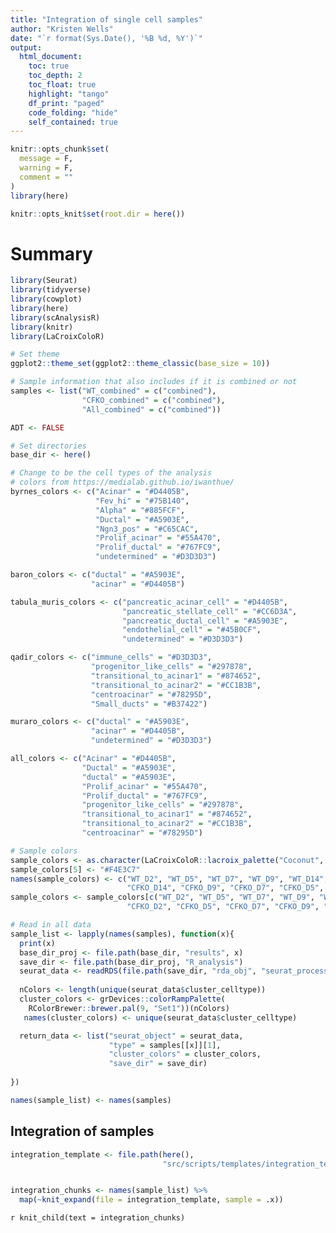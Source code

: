 ```yaml
---
title: "Integration of single cell samples"
author: "Kristen Wells"
date: "`r format(Sys.Date(), '%B %d, %Y')`"
output:
  html_document:
    toc: true
    toc_depth: 2
    toc_float: true
    highlight: "tango"
    df_print: "paged"
    code_folding: "hide"
    self_contained: true
---
```


```r
knitr::opts_chunk$set(
  message = F, 
  warning = F,
  comment = ""
)
library(here)

knitr::opts_knit$set(root.dir = here())
```

# Summary

```r
library(Seurat)
library(tidyverse)
library(cowplot)
library(here)
library(scAnalysisR)
library(knitr)
library(LaCroixColoR)

# Set theme
ggplot2::theme_set(ggplot2::theme_classic(base_size = 10))

# Sample information that also includes if it is combined or not
samples <- list("WT_combined" = c("combined"),
                "CFKO_combined" = c("combined"),
                "All_combined" = c("combined"))

ADT <- FALSE

# Set directories
base_dir <- here()

# Change to be the cell types of the analysis
# colors from https://medialab.github.io/iwanthue/
byrnes_colors <- c("Acinar" = "#D4405B",
                   "Fev_hi" = "#75B140",
                   "Alpha" = "#885FCF",
                   "Ductal" = "#A5903E",
                   "Ngn3_pos" = "#C65CAC",
                   "Prolif_acinar" = "#55A470",
                   "Prolif_ductal" = "#767FC9",
                   "undetermined" = "#D3D3D3")

baron_colors <- c("ductal" = "#A5903E",
                  "acinar" = "#D4405B")

tabula_muris_colors <- c("pancreatic_acinar_cell" = "#D4405B",
                         "pancreatic_stellate_cell" = "#CC6D3A",
                         "pancreatic_ductal_cell" = "#A5903E",
                         "endothelial_cell" = "#45B0CF",
                         "undetermined" = "#D3D3D3")

qadir_colors <- c("immune_cells" = "#D3D3D3",
                  "progenitor_like_cells" = "#297878",
                  "transitional_to_acinar1" = "#874652",
                  "transitional_to_acinar2" = "#CC1B3B",
                  "centroacinar" = "#78295D",
                  "Small_ducts" = "#B37422")

muraro_colors <- c("ductal" = "#A5903E",
                  "acinar" = "#D4405B",
                  "undetermined" = "#D3D3D3")

all_colors <- c("Acinar" = "#D4405B",
                "Ductal" = "#A5903E",
                "ductal" = "#A5903E",
                "Prolif_acinar" = "#55A470",
                "Prolif_ductal" = "#767FC9",
                "progenitor_like_cells" = "#297878",
                "transitional_to_acinar1" = "#874652",
                "transitional_to_acinar2" = "#CC1B3B",
                "centroacinar" = "#78295D")

# Sample colors
sample_colors <- as.character(LaCroixColoR::lacroix_palette("Coconut", 10))
sample_colors[5] <- "#F4E3C7"
names(sample_colors) <- c("WT_D2", "WT_D5", "WT_D7", "WT_D9", "WT_D14",
                          "CFKO_D14", "CFKO_D9", "CFKO_D7", "CFKO_D5", "CFKO_D2")
sample_colors <- sample_colors[c("WT_D2", "WT_D5", "WT_D7", "WT_D9", "WT_D14",
                          "CFKO_D2", "CFKO_D5", "CFKO_D7", "CFKO_D9", "CFKO_D14")]

# Read in all data
sample_list <- lapply(names(samples), function(x){
  print(x)
  base_dir_proj <- file.path(base_dir, "results", x)
  save_dir <- file.path(base_dir_proj, "R_analysis")
  seurat_data <- readRDS(file.path(save_dir, "rda_obj", "seurat_processed.rds"))
  
  nColors <- length(unique(seurat_data$cluster_celltype))
  cluster_colors <- grDevices::colorRampPalette(
    RColorBrewer::brewer.pal(9, "Set1"))(nColors)
   names(cluster_colors) <- unique(seurat_data$cluster_celltype)

  return_data <- list("seurat_object" = seurat_data,
                      "type" = samples[[x]][1],
                      "cluster_colors" = cluster_colors,
                      "save_dir" = save_dir)
  
})

names(sample_list) <- names(samples)

```

## Integration of samples {.tabset}

```r
integration_template <- file.path(here(),
                                  "src/scripts/templates/integration_template.Rmd")


integration_chunks <- names(sample_list) %>%
  map(~knit_expand(file = integration_template, sample = .x))
```

`r knit_child(text = integration_chunks)`